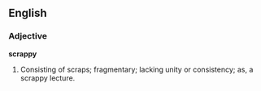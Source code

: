 ==English==

===Adjective===

'''scrappy'''

#Consisting of scraps; fragmentary; lacking unity or consistency; as, a scrappy lecture.